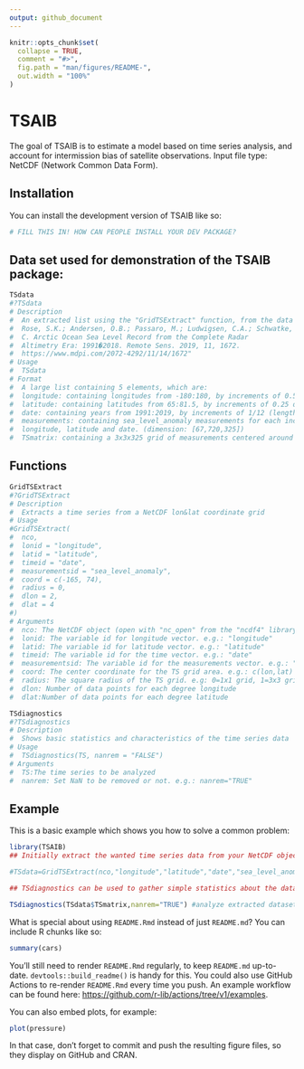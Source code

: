 ```yaml
---
output: github_document
---
```


<!-- README.md is generated from README.Rmd. Please edit that file -->

```r
knitr::opts_chunk$set(
  collapse = TRUE,
  comment = "#>",
  fig.path = "man/figures/README-",
  out.width = "100%"
)
```

# TSAIB

<!-- badges: start -->
<!-- badges: end -->

The goal of TSAIB is to estimate a model based on time series analysis, and 
account for intermission bias of satellite observations.
Input file type: NetCDF (Network Common Data Form).

## Installation

You can install the development version of TSAIB like so:

``` r
# FILL THIS IN! HOW CAN PEOPLE INSTALL YOUR DEV PACKAGE?
```
## Data set used for demonstration of the TSAIB package:
``` r 
TSdata
#?TSdata
# Description
#  An extracted list using the "GridTSExtract" function, from the data set:
#  Rose, S.K.; Andersen, O.B.; Passaro, M.; Ludwigsen, C.A.; Schwatke, 
#  C. Arctic Ocean Sea Level Record from the Complete Radar 
#  Altimetry Era: 1991�2018. Remote Sens. 2019, 11, 1672. 
#  https://www.mdpi.com/2072-4292/11/14/1672"
# Usage
#  TSdata
# Format
#  A large list containing 5 elements, which are:
#  longitude: containing longitudes from -180:180, by increments of 0.5 degrees (length: 720)
#  latitude: containing latitudes from 65:81.5, by increments of 0.25 degrees (length: 67)
#  date: containing years from 1991:2019, by increments of 1/12 (length:325)
#  measurements: containing sea_level_anomaly measurements for each increments of: 
#  longitude, latitude and date. (dimension: [67,720,325])
#  TSmatrix: containing a 3x3x325 grid of measurements centered around (lon,lat)=(-165,74)
```

## Functions
``` r 
GridTSExtract
#?GridTSExtract
# Description
#  Extracts a time series from a NetCDF lon&lat coordinate grid
# Usage
#GridTSExtract(
#  nco,
#  lonid = "longitude",
#  latid = "latitude",
#  timeid = "date",
#  measurementsid = "sea_level_anomaly",
#  coord = c(-165, 74),
#  radius = 0,
#  dlon = 2,
#  dlat = 4
#)
# Arguments
#  nco: The NetCDF object (open with "nc_open" from the "ncdf4" library)
#  lonid: The variable id for longitude vector. e.g.: "longitude"
#  latid: The variable id for latitude vector. e.g.: "latitude"
#  timeid: The variable id for the time vector. e.g.: "date"
#  measurementsid: The variable id for the measurements vector. e.g.: "sea_level_anomaly"
#  coord: The center coordinate for the TS grid area. e.g.: c(lon,lat) i.e. c(-164,74)
#  radius: The square radius of the TS grid. e.g: 0=1x1 grid, 1=3x3 grid, 2=5x5 grid etc.
#  dlon: Number of data points for each degree longitude
#  dlat:Number of data points for each degree latitude
```
``` r 
TSdiagnostics
#?TSdiagnostics
# Description
#  Shows basic statistics and characteristics of the time series data
# Usage
#  TSdiagnostics(TS, nanrem = "FALSE")
# Arguments
#  TS:The time series to be analyzed
#  nanrem: Set NaN to be removed or not. e.g.: nanrem="TRUE"

``` 


## Example

This is a basic example which shows you how to solve a common problem:

```r
library(TSAIB)
## Initially extract the wanted time series data from your NetCDF object (nco) using GridTSExtract:

#TSdata=GridTSExtract(nco,"longitude","latitude","date","sea_level_anomaly",c(-165,74),1,2,4)

## TSdiagnostics can be used to gather simple statistics about the data

TSdiagnostics(TSdata$TSmatrix,nanrem="TRUE") #analyze extracted dataset, and remove NaN


```

What is special about using `README.Rmd` instead of just `README.md`? You can include R chunks like so:

```r
summary(cars)
```

You'll still need to render `README.Rmd` regularly, to keep `README.md` up-to-date. `devtools::build_readme()` is handy for this. You could also use GitHub Actions to re-render `README.Rmd` every time you push. An example workflow can be found here: <https://github.com/r-lib/actions/tree/v1/examples>.

You can also embed plots, for example:

```r
plot(pressure)
```

In that case, don't forget to commit and push the resulting figure files, so they display on GitHub and CRAN.

